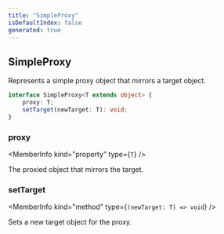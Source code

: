 ```yaml
---
title: "SimpleProxy"
isDefaultIndex: false
generated: true
---
```



<!-- This file was generated from the CommandKit source. Do not modify. Instead, re-run the "docgen" script -->


## SimpleProxy

<GenerationInfo sourceFile="packages/commandkit/src/utils/utilities.ts" sourceLine="175" packageName="commandkit" />

Represents a simple proxy object that mirrors a target object.

```ts title="Signature"
interface SimpleProxy<T extends object> {
    proxy: T;
    setTarget(newTarget: T): void;
}
```

<div className="members-wrapper">

### proxy

<MemberInfo kind="property" type={`T`}   />

The proxied object that mirrors the target.
### setTarget

<MemberInfo kind="method" type={`(newTarget: T) => void`}   />

Sets a new target object for the proxy.


</div>
